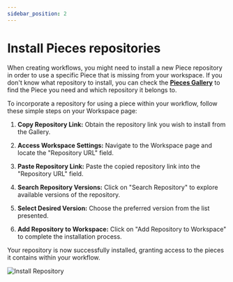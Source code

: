 ```yaml
---
sidebar_position: 2
---
```


# Install Pieces repositories


When creating workflows, you might need to install a new Piece repository in order to use a specific Piece that is missing from your workspace.
If you don't know what repository to install, you can check the [**Pieces Gallery**](/gallery) to find the Piece you need and which repository it belongs to.

To incorporate a repository for using a piece within your workflow, follow these simple steps on your Workspace page:

1. **Copy Repository Link:** Obtain the repository link you wish to install from the Gallery.

2. **Access Workspace Settings:** Navigate to the Workspace page and locate the "Repository URL" field.

3. **Paste Repository Link:** Paste the copied repository link into the "Repository URL" field.

4. **Search Repository Versions:** Click on "Search Repository" to explore available versions of the repository.

5. **Select Desired Version:** Choose the preferred version from the list presented.

6. **Add Repository to Workspace:** Click on "Add Repository to Workspace" to complete the installation process.

Your repository is now successfully installed, granting access to the pieces it contains within your workflow.

![Install Repository](/img/pieces/install_repository.gif)